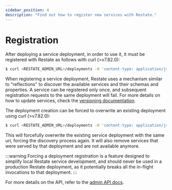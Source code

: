 ```yaml
---
sidebar_position: 4
description: "Find out how to register new services with Restate."
---
```


# Registration

After deploying a service deployment, in order to use it, it must be registered with Restate as follows with curl  (>v7.82.0):

```bash
$ curl <RESTATE_ADMIN_URL>/deployments -H 'content-type: application/json' -d '{"uri": "<SERVICE_ENDPOINT_URI>"}'
```

When registering a service deployment, Restate uses a mechanism similar to "reflections" to discover the available services and their schemas and properties. A service can be registered only once, and subsequent registration requests to the same deployment will fail. For more details on how to update services, check the [versioning documentation](/services/upgrades-removal).

The deployment creation can be forced to overwrite an existing deployment using curl (>v7.82.0):

```bash
$ curl <RESTATE_ADMIN_URL>/deployments -H 'content-type: application/json' -d '{"uri": "<SERVICE_ENDPOINT_URI>", "force": true}'
```

This will forcefully overwrite the existing service deployment with the same uri, forcing the discovery process again. It will also remove services that were served by that deployment and are not available anymore.

:::warning
Forcing a deployment registration is a feature designed to simplify local Restate service development, and should never be used in a production Restate deployment, as it potentially breaks all the in-flight invocations to that deployment.
:::

For more details on the API, refer to the [admin API docs](/references/admin-api#tag/deployment/operation/create_deployment).

